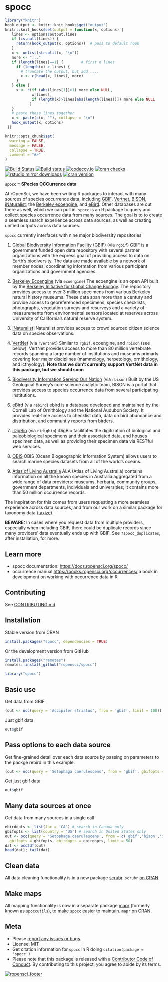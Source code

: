 spocc
========

```r
library("knitr")
hook_output <- knitr::knit_hooks$get("output")
knitr::knit_hooks$set(output = function(x, options) {
   lines <- options$output.lines
   if (is.null(lines)) {
     return(hook_output(x, options))  # pass to default hook
   }
   x <- unlist(strsplit(x, "\n"))
   more <- "..."
   if (length(lines)==1) {        # first n lines
     if (length(x) > lines) {
       # truncate the output, but add ....
       x <- c(head(x, lines), more)
     }
   } else {
     x <- c(if (abs(lines[1])>1) more else NULL,
            x[lines],
            if (length(x)>lines[abs(length(lines))]) more else NULL
           )
   }
   # paste these lines together
   x <- paste(c(x, ""), collapse = "\n")
   hook_output(x, options)
 })

knitr::opts_chunk$set(
  warning = FALSE,
  message = FALSE,
  collapse = TRUE,
  comment = "#>"
)
```

[![Build Status](https://travis-ci.org/ropensci/spocc.svg?branch=master)](https://travis-ci.org/ropensci/spocc)
[![Build status](https://ci.appveyor.com/api/projects/status/lrscgpxs0n925t83?svg=true)](https://ci.appveyor.com/project/sckott/spocc)
[![codecov.io](https://codecov.io/github/ropensci/spocc/coverage.svg?branch=master)](https://codecov.io/github/ropensci/spocc?branch=master)
[![cran checks](https://cranchecks.info/badges/worst/spocc)](https://cranchecks.info/pkgs/spocc)
[![rstudio mirror downloads](https://cranlogs.r-pkg.org/badges/spocc?color=FAB657)](https://github.com/metacran/cranlogs.app)
[![cran version](https://www.r-pkg.org/badges/version/spocc)](https://cran.r-project.org/package=spocc)


**`spocc` = SPecies OCCurrence data**

At rOpenSci, we have been writing R packages to interact with many sources of species occurrence data, including [GBIF][gbif], [Vertnet][vertnet], [BISON][bison], [iNaturalist][inat], the [Berkeley ecoengine][ecoengine], and [eBird][ebird]. Other databases are out there as well, which we can pull in. `spocc` is an R package to query and collect species occurrence data from many sources. The goal is to to create a seamless search experience across data sources, as well as creating unified outputs across data sources.

`spocc` currently interfaces with nine major biodiversity repositories

1. [Global Biodiversity Information Facility (GBIF)][gbif] (via `rgbif`)
GBIF is a government funded open data repository with several partner organizations with the express goal of providing access to data on Earth's biodiversity. The data are made available by a network of member nodes, coordinating information from various participant organizations and government agencies.

2. [Berkeley Ecoengine][ecoengine] (via `ecoengine`)
The ecoengine is an open API built by the [Berkeley Initiative for Global Change Biology](https://globalchange.berkeley.edu/). The repository provides access to over 3 million specimens from various Berkeley natural history museums. These data span more than a century and provide access to georeferenced specimens, species checklists, photographs, vegetation surveys and resurveys and a variety of measurements from environmental sensors located at reserves across University of California's natural reserve system.

3. [iNaturalist][inat]
iNaturalist provides access to crowd sourced citizen science data on species observations.

4. [VertNet][vertnet] (via `rvertnet`)
Similar to `rgbif`, ecoengine, and `rbison` (see below), VertNet provides access to more than 80 million vertebrate records spanning a large number of institutions and museums primarly covering four major disciplines (mammology, herpetology, ornithology, and icthyology). __Note that we don't currenlty support VertNet data in this package, but we should soon__

5. [Biodiversity Information Serving Our Nation][bison] (via `rbison`)
Built by the US Geological Survey's core science analytic team, BISON is a portal that provides access to species occurrence data from several participating institutions.

6. [eBird][ebird] (via `rebird`)
ebird is a database developed and maintained by the Cornell Lab of Ornithology and the National Audubon Society. It provides real-time access to checklist data, data on bird abundance and distribution, and communtiy reports from birders.

7. [iDigBio][idigbio] (via `ridigbio`)
iDigBio facilitates the digitization of biological and paleobiological specimens and their associated data, and houses specimen data, as well as providing their specimen data via RESTful web services.

8. [OBIS][obis]
OBIS (Ocean Biogeographic Information System) allows users to search marine species datasets from all of the world's oceans.

9. [Atlas of Living Australia][ala]
ALA (Atlas of Living Australia) contains information on all the known species in Australia aggregated from a wide range of data providers: museums, herbaria, community groups, government departments, individuals and universities; it contains more than 50 million occurrence records.

The inspiration for this comes from users requesting a more seamless experience across data sources, and from our work on a similar package for taxonomy data ([taxize][taxize]).

__BEWARE:__ In cases where you request data from multiple providers, especially when including GBIF, there could be duplicate records since many providers' data eventually ends up with GBIF. See `?spocc_duplicates`, after installation, for more.

## Learn more

- spocc documentation: <https://docs.ropensci.org/spocc/>
- occurrence manual <https://books.ropensci.org/occurrences/> a book in development on working with occurrence data in R

## Contributing

See [CONTRIBUTING.md](https://github.com/ropensci/spocc/blob/master/.github/CONTRIBUTING.md)

## Installation

Stable version from CRAN

```r
install.packages("spocc", dependencies = TRUE)
```

Or the development version from GitHub

```r
install.packages("remotes")
remotes::install_github("ropensci/spocc")
```

```r
library("spocc")
```

## Basic use

Get data from GBIF

```r
(out <- occ(query = 'Accipiter striatus', from = 'gbif', limit = 100))
```

Just gbif data

```r
out$gbif
```

## Pass options to each data source

Get fine-grained detail over each data source by passing on parameters to the packge rebird in this example.

```r
(out <- occ(query = 'Setophaga caerulescens', from = 'gbif', gbifopts = list(country = 'US')))
```

Get just gbif data

```r
out$gbif
```

## Many data sources at once

Get data from many sources in a single call

```r
ebirdopts <- list(loc = 'CA') # search in Canada only
gbifopts <- list(country = 'US') # search in United States only
out <- occ(query = 'Setophaga caerulescens', from = c('gbif','bison','inat','ebird'), 
  gbifopts = gbifopts, ebirdopts = ebirdopts, limit = 50)
dat <- occ2df(out)
head(dat); tail(dat)
```

## Clean data

All data cleaning functionality is in a new package [scrubr](https://github.com/ropenscilabs/scrubr). `scrubr` [on CRAN](https://cran.r-project.org/package=scrubr).

## Make maps

All mapping functionality is now in a separate package [mapr](https://github.com/ropensci/mapr) (formerly known as `spoccutils`), to make `spocc` easier to maintain. `mapr` [on CRAN](https://cran.r-project.org/package=mapr).

## Meta

* Please [report any issues or bugs](https://github.com/ropensci/spocc/issues).
* License: MIT
* Get citation information for `spocc` in R doing `citation(package = 'spocc')`
* Please note that this package is released with a [Contributor Code of Conduct](https://ropensci.org/code-of-conduct/). By contributing to this project, you agree to abide by its terms.

[![ropensci_footer](https://ropensci.org/public_images/github_footer.png)](https://ropensci.org)

[gbif]: https://github.com/ropensci/rgbif
[vertnet]: https://github.com/ropensci/rvertnet
[bison]: https://github.com/ropensci/rbison
[inat]: https://github.com/ropensci/rinat
[taxize]: https://github.com/ropensci/taxize
[ecoengine]: https://github.com/ropensci/ecoengine
[idigbio]: https://www.idigbio.org/
[obis]: http://www.iobis.org/
[ebird]: https://ebird.org/home
[ala]: https://www.ala.org.au/
